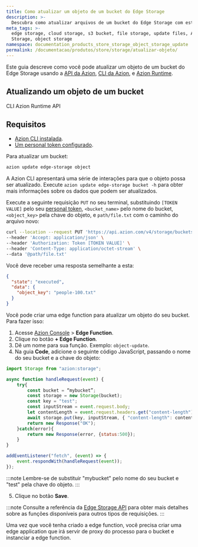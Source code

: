 ```yaml
---
title: Como atualizar um objeto de um bucket do Edge Storage
description: >-
  Descubra como atualizar arquivos de um bucket do Edge Storage com este guia.
meta_tags: >-
  edge storage, cloud storage, s3 bucket, file storage, update files, Azion Edge
  Storage, object storage
namespace: documentation_products_store_storage_object_storage_update
permalink: /documentacao/produtos/store/storage/atualizar-objeto/
---
```



Este guia descreve como você pode atualizar um objeto de um bucket do Edge Storage usando a [API da Azion](https://api.azion.com/), [CLI da Azion](/pt-br/documentacao/produtos/azion-cli/visao-geral/), e [Azion Runtime](/pt-br/documentacao/runtime/api-reference/storage/).

## Atualizando um objeto de um bucket

<Tabs client:visible>
    <Fragment slot="tab.cli">CLI</Fragment>
    <Fragment slot="tab.runtime">Azion Runtime</Fragment>
    <Fragment slot="tab.api">API</Fragment>

<Fragment slot="panel.cli">

## Requisitos

- [Azion CLI instalada](/pt-br/documentacao/produtos/azion-cli/visao-geral/#instalar-a-azion-cli). 
- [Um personal token configurado](/pt-br/documentacao/devtools/cli/globals/#token).

Para atualizar um bucket: 

```bash 
azion update edge-storage object 
```

A Azion CLI apresentará uma série de interações para que o objeto possa ser atualizado. Execute `azion update edge-storage bucket -h` para obter mais informações sobre os dados que podem ser atualizados. 

</Fragment >

<Fragment slot="panel.api">

Execute a seguinte requisição `PUT` no seu terminal, substituindo `[TOKEN VALUE]` pelo seu [personal token](/pt-br/documentacao/produtos/guias/personal-tokens/), `<bucket_name>` pelo nome do bucket, `<object_key>` pela chave do objeto, e `path/file.txt` com o caminho do arquivo novo:

```bash 
curl --location --request PUT 'https://api.azion.com/v4/storage/buckets/<bucket_name>/objects/<object_key>' \
--header 'Accept: application/json' \
--header 'Authorization: Token [TOKEN VALUE]' \
--header 'Content-Type: application/octet-stream' \
--data '@path/file.txt'
```

Você deve receber uma resposta semelhante a esta:

```json
{
  "state": "executed",
  "data": {
    "object_key": "people-100.txt"
  }
}
```

</Fragment>

<Fragment slot="panel.runtime">

Você pode criar uma edge function para atualizar um objeto do seu bucket. Para fazer isso:

1. Acesse [Azion Console](/pt-br/documentacao/produtos/guias/como-acessar-o-azion-console/) > **Edge Function**.
2. Clique no botão **+ Edge Function**.
3. Dê um nome para sua função. Exemplo: `object-update`.
4. Na guia **Code**, adicione o seguinte código JavaScript, passando o nome do seu bucket e a chave do objeto:

```js
import Storage from "azion:storage";

async function handleRequest(event) {
    try{
        const bucket = “mybucket”;
        const storage = new Storage(bucket);
        const key = "test";
        const inputStream = event.request.body;
        let contentLength = event.request.headers.get("content-length");
        await storage.put(key, inputStream, { "content-length": contentLength });
        return new Response("OK");
    }catch(error){
        return new Response(error, {status:500});
    }
}

addEventListener("fetch", (event) => {
    event.respondWith(handleRequest(event));
});
```

:::note 
Lembre-se de substituir "mybucket" pelo nome do seu bucket e "test" pela chave do objeto.
:::

5. Clique no botão **Save**.

:::note
Consulte a referência da [Edge Storage API](/pt-br/documentacao/runtime/api-reference/storage/) para obter mais detalhes sobre as funções disponíveis para outros tipos de requisições.
:::

Uma vez que você tenha criado a edge function, você precisa criar uma edge application que irá servir de proxy do processo para o bucket e instanciar a edge function.

<LinkButton link="/pt-br/documentacao/produtos/build/edge-application/primeiros-passos/" label="Primeiros passos de Edge Application" severity="secondary" target="_blank" />
<LinkButton link="/pt-br/documentacao/produtos/guias/build/instanciar-edge-functions/" label="Consulte o guia de como instanciar edge functions" severity="secondary" target="_blank" />

</Fragment>
</Tabs>
